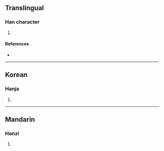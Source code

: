 {{character info/new}}
==Translingual==

===Han character===
{{Han char|rn=96|rad=玉|as=12|sn=16|four=|canj=MGLMC|ids=⿰𤣩貴}}

# {{defn|Han|sort=玉12}}

====References====
* {{Han ref|kx=0742.080|dkj=21244|dj=1151.210|hdz=21137.130|uh=749D|ud=29853}}

----

==Korean==

===Hanja===
{{ko-hanja|hangeul=괴|eumhun=|rv=goe|mr=koe|y=koy}}

# {{defn|lang=ko|sort=玉12}}

----

==Mandarin==

===Hanzi===
{{cmn-hanzi|pin=[[guī]] ([[gui1]])|wg=kuei<sup>1</sup>}}

# {{defn|lang=cmn|sort=玉12}}
